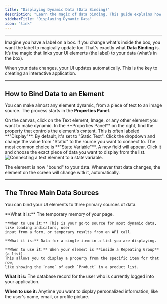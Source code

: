 ```yaml
---
title: "Displaying Dynamic Data (Data Binding)"
description: "Learn the magic of data binding. This guide explains how to connect your UI elements to your data sources like state variables, repeating groups, and the current user."
sidebarTitle: "Displaying Dynamic Data"
icon: "link"
---
```


---

Imagine you have a label on a box. If you change what's inside the box, you want the label to magically update too. That's exactly what **Data Binding** is. It’s the magic that links your UI elements (the label) to your data (what’s in the box).

When your data changes, your UI updates automatically. This is the key to creating an interactive application.

---

## How to Bind Data to an Element

You can make almost any element dynamic, from a piece of text to an image source. The process starts in the **Properties Panel**.

<Steps>
<Step title="1. Select Your UI Element">
On the canvas, click on the Text element, Image, or any other element you want to make dynamic.
</Step>

<Step title="2. Find the Content Source">
  In the **Properties Panel** on the right, find the property that controls the
  element's content. This is often labeled **"Display"**. By default, it's set
  to "Static Text".
</Step>

<Step title="3. Change the Source">
  Click the dropdown and change the value from "Static" to the source you want
  to connect to. The most common choice is **"State Variable"**.
</Step>

<Step title="4. Select the Specific Data">
A new field will appear. Click it and choose the exact piece of data you want to display from the list.
</Step>
</Steps>

<Frame>
  <img
    alt="Connecting a text element to a state variable."
    src="/images/state-ex.png"
    style={{ borderRadius: "8px" }}
  />
</Frame>

The element is now "bound" to your data. Whenever that data changes, the element on the screen will change with it, automatically.

---

## The Three Main Data Sources

You can bind your UI elements to three primary sources of data.

<CardGroup cols={1}>
<Card title="State Variable" icon="atom">
    **What it is:** The temporary memory of your page. 
    
    **When to use it:** This is your go-to source for most dynamic data, like loading indicators, user
    input from a form, or temporary results from an API call.
</Card>
<Card title="Repeating Group Item" icon="list">

    **What it is:** Data for a single item in a list you are displaying.

    **When to use it:** When your element is **inside a Repeating Group** (a list).
    This allows you to display a property from the specific item for that row,
    like showing the `name` of each `Product` in a product list.

</Card>
<Card title="Current User" icon="user">

**What it is:** The database record for the user who is currently logged
into your application.

**When to use it:** Anytime you want to display
personalized information, like the user's name, email, or profile picture.

</Card>
</CardGroup>
